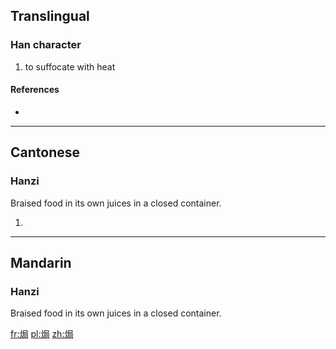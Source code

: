 ==Translingual==

===Han character===
{{Han char|rn=86|rad=火|as=07|sn=11|four=9782<sub>7</sub>|canj=火尸尸口 (FSSR)}}

# to suffocate with heat

====References====
* {{Han ref|kx=0673.111|hdz=32206.060|uh=7117|ud=28951|bh=D64B|bd=54859}}

----

==Cantonese==

===Hanzi===
{{yue-hanzi|jyut=|y=guk6}}

Braised food in its own juices in a closed container.

# {{defn|lang=yue|sort=火07}}

----

==Mandarin==

===Hanzi===
{{cmn-hanzi|pin=[[jú]] ([[ju2]])|wg=chü<sup>2</sup>}}

Braised food in its own juices in a closed container.

[[fr:焗]]
[[pl:焗]]
[[zh:焗]]